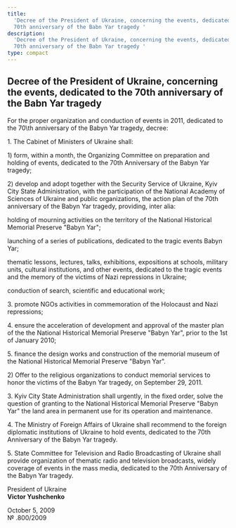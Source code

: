 ```yaml
---
title:
  'Decree of the President of Ukraine, concerning the events, dedicated to the
  70th anniversary of the Babn Yar tragedy '
description:
  'Decree of the President of Ukraine, concerning the events, dedicated to the
  70th anniversary of the Babn Yar tragedy '
type: compact
---
```


## Decree of the President of Ukraine, concerning the events, dedicated to the 70th anniversary of the Babn Yar tragedy

For the proper organization and conduction of events in 2011, dedicated to the
70\th anniversary of the Babyn Yar tragedy, decree:

1\. The Cabinet of Ministers of Ukraine shall:

1\) form, within a month, the Organizing Committee on preparation and holding of
events, dedicated to the 70th Anniversary of the Babyn Yar tragedy;

2\) develop and adopt together with the Security Service of Ukraine, Kyiv City
State Administration, with the participation of the National Academy of Sciences
of Ukraine and public organizations, the action plan of the 70th anniversary of
the Babyn Yar tragedy, providing, inter alia:

holding of mourning activities on the territory of the National Historical
Memorial Preserve "Babyn Yar";

launching of a series of publications, dedicated to the tragic events Babyn Yar;

thematic lessons, lectures, talks, exhibitions, expositions at schools, military
units, cultural institutions, and other events, dedicated to the tragic events
and the memory of the victims of Nazi repressions in Ukraine;

conduction of search, scientific and educational work;

3\. promote NGOs activities in commemoration of the Holocaust and Nazi
repressions;

4\. ensure the acceleration of development and approval of the master plan of
the the National Historical Memorial Preserve "Babyn Yar", prior to the 1st of
January 2010;

5\. finance the design works and construction of the memorial museum of the
National Historical Memorial Preserve "Babyn Yar".

2\) Offer to the religious organizations to conduct memorial services to honor
the victims of the Babyn Yar tragedy, on September 29, 2011.

3\. Kyiv City State Administration shall urgently, in the fixed order, solve the
question of granting to the National Historical Memorial Preserve "Babyn Yar"
the land area in permanent use for its operation and maintenance.

4\. The Ministry of Foreign Affairs of Ukraine shall recommend to the foreign
diplomatic institutions of Ukraine to hold events, dedicated to the 70th
Anniversary of the Babyn Yar tragedy.

5\. State Committee for Television and Radio Broadcasting of Ukraine shall
provide organization of thematic radio and television broadcasts, widely
coverage of events in the mass media, dedicated to the 70th Anniversary of the
Babyn Yar tragedy.

President of Ukraine\
**Victor Yushchenko**

October 5, 2009\
№ .800/2009
